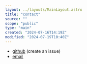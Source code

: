 ```yaml
---
layout: ../layouts/MainLayout.astro
title: "contact"
source: ""
scope: "public"
type: "main"
created: "2024-07-16T14:19Z"
modified: "2024-07-19T10:40Z"
---
```


- [github](https://github.com/janKeli/janKeli.github.io) (create an issue)
- [email](mailto:janelikan@proton.me)
